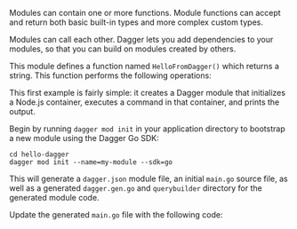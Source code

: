 
Modules can contain one or more functions. Module functions can accept and return both basic built-in types and more complex custom types.

Modules can call each other. Dagger lets you add dependencies to your modules, so that you can build on modules created by others.

This module defines a function named `HelloFromDagger()` which returns a string. This function performs the following operations:


This first example is fairly simple: it creates a Dagger module that initializes a Node.js container, executes a command in that container, and prints the output.

Begin by running `dagger mod init` in your application directory to bootstrap a new module using the Dagger Go SDK:

```shell
cd hello-dagger
dagger mod init --name=my-module --sdk=go
```

This will generate a `dagger.json` module file, an initial `main.go` source file, as well as a generated `dagger.gen.go` and `querybuilder` directory for the generated module code.

Update the generated `main.go` file with the following code:
